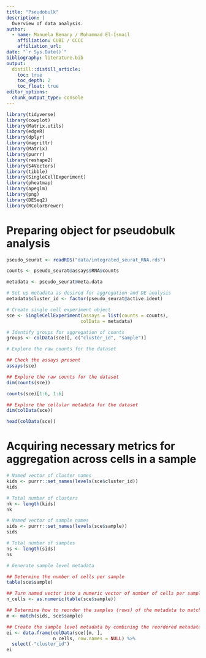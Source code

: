 ```yaml
---
title: "Pseudobulk"
description: |
  Overview of data analysis.
author:
  - name: Manuela Benary / Mohammad El-Ismail
    affiliation: CUBI / CCCC
    affiliation_url: 
date: "`r Sys.Date()`"
bibliography: literature.bib
output: 
  distill::distill_article:
    toc: true
    toc_depth: 2
    toc_float: true
editor_options: 
  chunk_output_type: console
---
```


```r
library(tidyverse)
library(cowplot)
library(Matrix.utils)
library(edgeR)
library(dplyr)
library(magrittr)
library(Matrix)
library(purrr)
library(reshape2)
library(S4Vectors)
library(tibble)
library(SingleCellExperiment)
library(pheatmap)
library(apeglm)
library(png)
library(DESeq2)
library(RColorBrewer)
```

# Preparing object for pseudobulk analysis

```r
pseudo_seurat <- readRDS("data/integrated_seurat_RNA.rds")

counts <- pseudo_seurat@assays$RNA@counts

metadata <- pseudo_seurat@meta.data

# Set up metadata as desired for aggregation and DE analysis
metadata$cluster_id <- factor(pseudo_seurat@active.ident)

# Create single cell experiment object
sce <- SingleCellExperiment(assays = list(counts = counts), 
                           colData = metadata)

# Identify groups for aggregation of counts
groups <- colData(sce)[, c("cluster_id", "sample")]
```

```r
# Explore the raw counts for the dataset

## Check the assays present
assays(sce)

## Explore the raw counts for the dataset
dim(counts(sce))

counts(sce)[1:6, 1:6]
```

```r
## Explore the cellular metadata for the dataset
dim(colData(sce))

head(colData(sce))
```

# Acquiring necessary metrics for aggregation across cells in a sample

```r
# Named vector of cluster names
kids <- purrr::set_names(levels(sce$cluster_id))
kids

# Total number of clusters
nk <- length(kids)
nk

# Named vector of sample names
sids <- purrr::set_names(levels(sce$sample))
sids

# Total number of samples 
ns <- length(sids)
ns
```

```r
# Generate sample level metadata

## Determine the number of cells per sample
table(sce$sample)

## Turn named vector into a numeric vector of number of cells per sample
n_cells <- as.numeric(table(sce$sample))

## Determine how to reorder the samples (rows) of the metadata to match the order of sample names in sids vector
m <- match(sids, sce$sample)

## Create the sample level metadata by combining the reordered metadata with the number of cells corresponding to each sample.
ei <- data.frame(colData(sce)[m, ], 
                 n_cells, row.names = NULL) %>% 
  select(-"cluster_id")
ei
```

